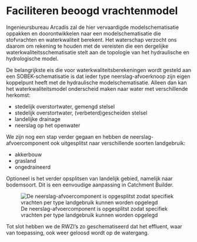 # Faciliteren beoogd vrachtenmodel

Ingenieursbureau Arcadis zal de hier vervaardigde modelschematisatie oppakken en doorontwikkelen naar een modelschematisatie die stofvrachten en waterkwaliteit berekent. Het waterschap verzocht ons daarom om rekening te houden met de vereisten die een dergelijke waterkwaliteitsschematisatie stelt aan de topologie van het hydraulische en hydrologische model.

De belangrijkste eis die voor waterkwaliteitsberekeningen wordt gesteld aan een SOBEK-schematisatie is dat ieder type neerslag-afvoerknoop zijn eigen koppelpunt heeft met de hydraulische modelschematisatie. Alleen dan kan het waterkwaliteitsmodel onderscheid maken naar water met verschillende herkomst:

* stedelijk overstortwater, gemengd stelsel
* stedelijk overstortwater, (verbeterd)gescheiden stelsel
* landelijke drainage
* neerslag op het openwater

 We zijn nog een stap verder gegaan en hebben de neerslag-afvoercomponent ook uitgesplitst naar verschillende soorten landgebruik:

 * akkerbouw
 * grasland 
 * ongedraineerd

 Optioneel is het verder opsplitsen van landelijk gebied, namelijk naar bodemsoort. Dit is een eenvoudige aanpassing in Catchment Builder.

![De neerslag-afvoercomponent is opgesplitst zodat specifiek vrachten per type landgebruik kunnen worden opgelegd](../img/opsplitsing_wq.png)

Tot slot hebben we de RWZI's zo geschematiseerd dat het effluent, waar van toepassing, ook weer geloosd wordt op de watergang.





